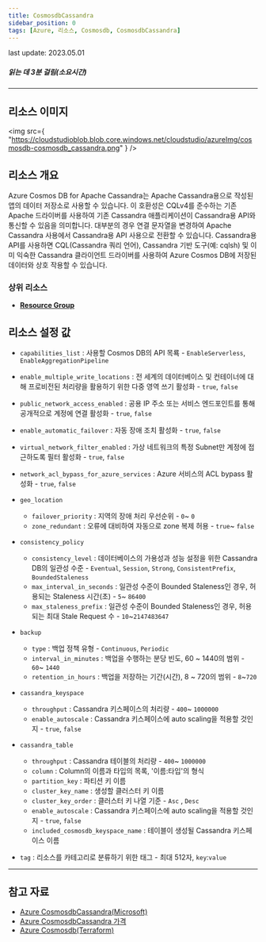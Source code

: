 ```yaml
---
title: CosmosdbCassandra
sidebar_position: 0
tags: [Azure, 리소스, Cosmosdb, CosmosdbCassandra]
---
```


<span className="theme-doc-version-badge badge badge--secondary">
    last update: 2023.05.01
</span>

##### 읽는 데 3분 걸림(소요시간)

---

## 리소스 이미지

<img
    src={
        "https://cloudstudioblob.blob.core.windows.net/cloudstudio/azureImg/cosmosdb-cosmosdb_cassandra.png"
    }
/>

## 리소스 개요

Azure Cosmos DB for Apache Cassandra는 Apache Cassandra용으로 작성된 앱의 데이터 저장소로 사용할 수 있습니다.
이 호환성은 CQLv4를 준수하는 기존 Apache 드라이버를 사용하여 기존 Cassandra 애플리케이션이 Cassandra용 API와 통신할 수 있음을 의미합니다.
대부분의 경우 연결 문자열을 변경하여 Apache Cassandra 사용에서 Cassandra용 API 사용으로 전환할 수 있습니다.
Cassandra용 API를 사용하면 CQL(Cassandra 쿼리 언어), Cassandra 기반 도구(예: cqlsh) 및 이미 익숙한 Cassandra 클라이언트 드라이버를 사용하여 Azure Cosmos DB에 저장된 데이터와 상호 작용할 수 있습니다.

### 상위 리소스

-   [**Resource Group**](https://docs.cstudio.app/docs/resource/azure/Base/ResourceGroup)

## 리소스 설정 값

-   `capabilities_list` : 사용할 Cosmos DB의 API 목룍 - `EnableServerless`, `EnableAggregationPipeline`

-   `enable_multiple_write_locations` : 전 세계의 데이터베이스 및 컨테이너에 대해 프로비전된 처리량을 활용하기 위한 다중 영역 쓰기 활성화 - `true`, `false`

-   `public_network_access_enabled` : 공용 IP 주소 또는 서비스 엔드포인트를 통해 공개적으로 계정에 연결 활성화 - `true`, `false`

-   `enable_automatic_failover` : 자동 장애 조치 활성화 - `true`, `false`

-   `virtual_network_filter_enabled` : 가상 네트워크의 특정 Subnet만 계정에 접근하도록 필터 활성화 - `true`, `false`

-   `network_acl_bypass_for_azure_services` : Azure 서비스의 ACL bypass 활성화 - `true`, `false`

-   `geo_location`

    -   `failover_priority` : 지역의 장애 처리 우선순위 - `0`~ `0`
    -   `zone_redundant` : 오류에 대비하여 자동으로 zone 복제 허용 - `true`~ `false`

-   `consistency_policy`

    -   `consistency_level` : 데이터베이스의 가용성과 성능 설정을 위한 Cassandra DB의 일관성 수준 - `Eventual`, `Session`, `Strong`, `ConsistentPrefix`, `BoundedStaleness`
    -   `max_interval_in_seconds` : 일관성 수준이 Bounded Staleness인 경우, 허용되는 Staleness 시간(초) - `5`~ `86400`
    -   `max_staleness_prefix` : 일관성 수준이 Bounded Staleness인 경우, 허용되는 최대 Stale Request 수 - `10`~`2147483647`

-   `backup`

    -   `type` : 백업 정책 유형 - `Continuous`, `Periodic`
    -   `interval_in_minutes` : 백업을 수행하는 분당 빈도, 60 ~ 1440의 범위 - `60`~ `1440`
    -   `retention_in_hours` : 백업을 저장하는 기간(시간), 8 ~ 720의 범위 - `8`~`720`

-   `cassandra_keyspace`

    -   `throughput` : Cassandra 키스페이스의 처리량 - `400`~ `1000000`
    -   `enable_autoscale` : Cassandra 키스페이스에 auto scaling을 적용할 것인지 - `true`, `false`

-   `cassandra_table`

    -   `throughput` : Cassandra 테이블의 처리량 - `400`~ `1000000`
    -   `column` : Column의 이름과 타입의 목록, '이름:타입'의 형식
    -   `partition_key` : 파티션 키 이름
    -   `cluster_key_name` : 생성할 클러스터 키 이름
    -   `cluster_key_order` : 클러스터 키 나열 기준 - `Asc` , `Desc`
    -   `enable_autoscale` : Cassandra 키스페이스에 auto scaling을 적용할 것인지 - `true`, `false`
    -   `included_cosmosdb_keyspace_name` : 테이블이 생성될 Cassandra 키스페이스 이름

-   `tag` : 리소스를 카테고리로 분류하기 위한 태그 - 최대 512자, `key`:`value`

---

## 참고 자료

-   [Azure CosmosdbCassandra(Microsoft)](https://learn.microsoft.com/ko-kr/azure/cosmos-db/introduction)
-   [Azure CosmosdbCassandra 가격](https://azure.microsoft.com/en-us/pricing/details/cosmos-db/autoscale-provisioned/)
-   [Azure Cosmosdb(Terraform)](https://registry.terraform.io/providers/hashicorp/azurerm/latest/docs/resources/cosmosdb_account)
